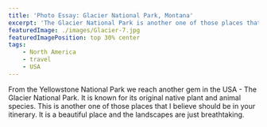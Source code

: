 ```yaml
---
title: 'Photo Essay: Glacier National Park, Montana'
excerpt: 'The Glacier National Park is another one of those places that I believe should be in your itinerary. It is a beautiful place and the landscapes are just breathtaking.'
featuredImage: ./images/Glacier-7.jpg
featuredImagePosition: top 30% center
tags:
    - North America
    - travel
    - USA
---
```


From the Yellowstone National Park we reach another gem in the USA - The Glacier National Park. It is known for its original native plant and animal species. This is another one of those places that I believe should be in your itinerary. It is a beautiful place and the landscapes are just breathtaking.

<ImageGallery relativeDirectory={props.path} />
